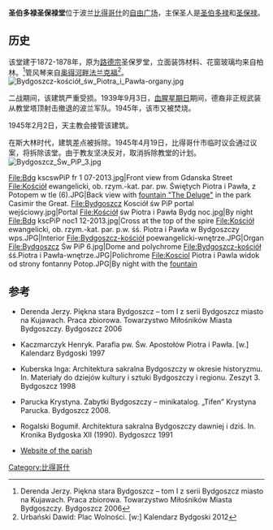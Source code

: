 {{Infobox building
| name                = 圣伯多禄圣保禄堂
| native_name         = Kościół św. Piotra i Pawła w Bydgoszczy
| native_name_lang    = pl
| image               = Bydgoszcz Kościół św Piotra i Pawła.jpg 
| image_alt           =  
| image_size          = 240px
| map_type            = Poland
| map_caption         = 在波兰的位置
| material            = brick
| location            = [[比得哥什|比得哥什]]
| latd                = 53
| latm                = 7
| lats                = 29
| latNS               = N
| longd               = 18
| longm               = 00
| longs               = 9
| longEW              = E
| completion_date     = 1872-1878
| url                 = http://www.piotraipawla.pl/
}}
'''圣伯多禄圣保禄堂'''位于波兰[[比得哥什|比得哥什]]的[[自由广场_(比得哥什)|自由广场]]，主保圣人是[[圣伯多禄|圣伯多禄]]和[[圣保禄|圣保禄]]。

== 历史 ==
该堂建于1872-1878年，原为[[路德宗|路德宗]]圣保罗堂，立面装饰材料、花窗玻璃均来自柏林。<ref>Derenda Jerzy. Piękna stara Bydgoszcz – tom I z serii Bydgoszcz miasto na Kujawach. Praca zbiorowa. Towarzystwo Miłośników Miasta Bydgoszczy. Bydgoszcz 2006</ref>管风琴来自[[奥得河畔法兰克福|奥得河畔法兰克福]]<ref>Urbański Dawid: Plac Wolności. [w:] Kalendarz Bydgoski 2012</ref>。
[[File:Bydgoszcz-kościół_św_Piotra_i_Pawła-organy.jpg|thumb]]

二战期间，该建筑严重受损。1939年9月3日，[[血腥星期日_(1939年)|血腥星期日]]期间，德裔非正规武装从教堂塔顶射击撤退的波兰军队。1945年，该市又被焚烧。

1945年2月2日，天主教会接管该建筑。

在斯大林时代，建筑差点被拆除。1945年4月19日，比得哥什市临时议会通过议案，将拆除该堂。由于教友坚决反对，取消拆除教堂的计划。
[[File:Bydgoszcz_Św_PiP_3.jpg|thumb]]

<gallery>
File:Bdg kscswPiP fr 1 07-2013.jpg|Front view from Gdanska Street
File:Kościół ewangelicki, ob. rzym.-kat. par. pw. Świętych Piotra i Pawła, z Potopem w tle (6).JPG|Back view with [[Foutain_"The_Deluge"_in_Bydgoszcz|fountain "The Deluge"]] in the park Casimir the Great.
File:Bydgoszcz Kosciół św PiP portal wejściowy.jpg|Portal
File:Kościół św Piotra i Pawła Bydg noc.jpg|By night
File:Bdg kscPiP noc1 12-2013.jpg|Cross at the top of the spire
File:Kościół ewangelicki, ob. rzym.-kat. par. p.w. śś. Piotra i Pawła w Bydgoszczy wps.JPG|Interior
File:Bydgoszcz-kościół poewangelicki-wnętrze.JPG|Organ
File:Bydgoszcz Św PiP 6.jpg|Dome and polychrome
File:Bydgoszcz-kościół śś.Piotra i Pawła-wnętrze.JPG|Polichrome
File:Kosciol Piotra i Pawla widok od strony fontanny Potop.JPG|By night with the [[Foutain_"The_Deluge"_in_Bydgoszcz|fountain]]
</gallery>

== 参考 ==
* {{pl}} Derenda Jerzy. Piękna stara Bydgoszcz – tom I z serii Bydgoszcz miasto na Kujawach. Praca zbiorowa. Towarzystwo Miłośników Miasta Bydgoszczy. Bydgoszcz 2006
* {{pl}} Kaczmarczyk Henryk. Parafia pw. Św. Apostołów Piotra i Pawła. [w.] Kalendarz Bydgoski 1997
* {{pl}} Kuberska Inga: Architektura sakralna Bydgoszczy w okresie historyzmu. In. Materiały do dziejów kultury i sztuki Bydgoszczy i regionu. Zeszyt 3. Bydgoszcz 1998
* {{pl}} Parucka Krystyna. Zabytki Bydgoszczy – minikatalog. „Tifen” Krystyna Parucka. Bydgoszcz 2008.
* {{pl}} Rogalski Bogumił. Architektura sakralna Bydgoszczy dawniej i dziś. In. Kronika Bydgoska XII (1990). Bydgoszcz 1991
* {{pl}} [http://www.diecezja.byd.pl/index.php?option=com_content&view=article&id=144&catid=48&Itemid=82  Website of the parish]{{Dead link|date=2019年10月 |bot=InternetArchiveBot |fix-attempted=yes }}
{{reflist}}
{{coord|53.1267|18.0052|type:landmark_region:PL|display=title}}

[[Category:比得哥什|Category:比得哥什]]